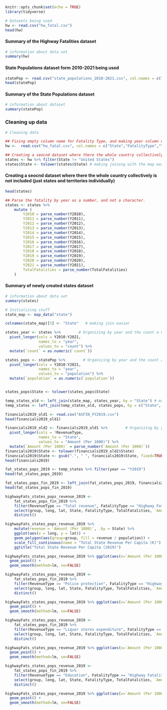 ```r
knitr::opts_chunk$set(echo = TRUE)
library(tidyverse)
```

```r
# Datasets being used
hw <- read.csv("hw_fatal.csv")
head(hw)
```

#### Summary of the Highway Fatalities dataset

``` r
# information about data set
summary(hw)
```

#### State Populations dataset form 2010-2021 being used

``` r
statePop <- read.csv("state_populations_2010-2021.csv", col.names = c("State", "Y2010","Y2011","Y2012","Y2013","Y2014","Y2015","Y2016","Y2017","Y2018","Y2019","Y2020","Y2021"))
head(statePop)
```

#### Summary of the State Populations dataset

``` r
# information about dataset
summary(statePop)
```

### Cleaning up data

```r
# Cleaning data

## Fixing empty column name for Fatality Type, and making year column names start with a character
hw <-  read.csv("hw_fatal.csv", col.names = c("State","FatalityType","Y2010","Y2011","Y2012","Y2013","Y2014","Y2015","Y2016","Y2017","Y2018","Y2019","Y2020","Y2021","TotalFatalities"))

## Creating a seocnd dataset where there the whole country collectively is not included (just states and territories individually)
states <- hw %>% filter(State != "United States")
states$State <- tolower(states$State) # making joining with the map easier later on
```

#### Creating a seocnd dataset where there the whole country collectively is not included (just states and territories individually)

``` r
head(states)

## Parse the fatality by year as a number, and not a character.
states <- states %>%
    mutate (
        Y2010 = parse_number(Y2010),
        Y2011 = parse_number(Y2011),
        Y2012 = parse_number(Y2012),
        Y2013 = parse_number(Y2013),
        Y2014 = parse_number(Y2014),
        Y2015 = parse_number(Y2015),
        Y2016 = parse_number(Y2016),
        Y2017 = parse_number(Y2017),
        Y2018 = parse_number(Y2018),
        Y2019 = parse_number(Y2019),
        Y2020 = parse_number(Y2020),
        Y2021 = parse_number(Y2021),
        TotalFatalities = parse_number(TotalFatalities)
    )
```

#### Summary of newly created states dataset

``` r
# information about data set
summary(states)
```

```r
# Initializing stuff
state_map <- map_data("state")

colnames(state_map)[5] <- "State"   # making join easier

states_year <- states %>%        # Organizing by year and the count a numeric to plot
  pivot_longer(cols = Y2010:Y2021, 
               names_to = "year", 
               values_to = "count") %>% 
  mutate(`count` = as.numeric(`count`))

states_pops <- statePop %>%        # Organizing by year and the count a numeric to plot
  pivot_longer(cols = Y2010:Y2021, 
               names_to = "year", 
               values_to = "population") %>% 
  mutate(`population` = as.numeric(`population`))


states_pops$State <- tolower(states_pops$State)

temp_states_old <- left_join(state_map, states_year, by = "State") # making df to plot
temp_states <- left_join(temp_states_old, states_pops, by = c("State", "year"))
```

```r

financials2019_old1 <- read.csv("ASFIN_FY2019.csv")
head(financials2019_old1)

financials2019_old2 <- financials2019_old1 %>%        # Organizing by year and the count a numeric to plot
  pivot_longer(cols = !RevenueType, 
               names_to = "State", 
               values_to = "Amount (Per 1000)") %>% 
  mutate(`Amount (Per 1000)` = parse_number(`Amount (Per 1000)`))
financials2019$State <- tolower(financials2019_old2$State)
financials2019$State <- gsub(".", " ", financials2019$State, fixed=TRUE)
head(financials2019)

fat_states_pops_2019 <- temp_states %>% filter(year == "Y2019")
head(fat_states_pops_2019)
```

```r
fat_states_pops_fin_2019 <- left_join(fat_states_pops_2019, financials2019, by = "State")
head(fat_states_pops_fin_2019)
```

```r
highwayFats_states_pops_revenue_2019 <-
    fat_states_pops_fin_2019 %>% 
    filter(RevenueType == "Total revenue", FatalityType == "Highway Fatalities") %>% 
    select(group, long, lat, State, FatalityType, TotalFatalities, `Amount (Per 1000)`, population) %>%
    distinct()

highwayFats_states_pops_revenue_2019 %>%
    mutate(revenue = `Amount (Per 1000)`, .by = State) %>%   
    ggplot(aes(x = long, y = lat)) + 
    geom_polygon(aes(group=group, fill = revenue / population)) +
    scale_fill_continuous(name = "Total State Revenue Per Capita (K)") +
    ggtitle("Total State Revenue Per Capita (2019)")

highwayFats_states_pops_revenue_2019 %>% ggplot(aes(x=`Amount (Per 1000)`/population, y=`TotalFatalities`/population)) + 
  geom_point() +
  geom_smooth(method=lm, se=FALSE)
```

```r
highwayFats_states_pops_revenue_2019 <-
    fat_states_pops_fin_2019 %>% 
    filter(RevenueType == "Police protection", FatalityType == "Highway Fatalities") %>% 
    select(group, long, lat, State, FatalityType, TotalFatalities, `Amount (Per 1000)`, population) %>%
    distinct()

highwayFats_states_pops_revenue_2019 %>% ggplot(aes(x=`Amount (Per 1000)`/population, y=`TotalFatalities`/population)) + 
  geom_point() +
  geom_smooth(method=lm, se=FALSE)
```

```r
highwayFats_states_pops_revenue_2019 <-
    fat_states_pops_fin_2019 %>% 
    filter(RevenueType == "Liquor stores expenditure", FatalityType == "Highway Fatalities") %>% 
    select(group, long, lat, State, FatalityType, TotalFatalities, `Amount (Per 1000)`, population) %>%
    distinct()

highwayFats_states_pops_revenue_2019 %>% ggplot(aes(x=`Amount (Per 1000)`/population, y=`TotalFatalities`/population)) + 
  geom_point() +
  geom_smooth(method=lm, se=FALSE)
```

```r
highwayFats_states_pops_revenue_2019 <-
    fat_states_pops_fin_2019 %>% 
    filter(RevenueType == "Education", FatalityType == "Highway Fatalities") %>% 
    select(group, long, lat, State, FatalityType, TotalFatalities, `Amount (Per 1000)`, population) %>%
    distinct()

highwayFats_states_pops_revenue_2019 %>% ggplot(aes(x=`Amount (Per 1000)`/population, y=`TotalFatalities`/population)) + 
  geom_point() +
  geom_smooth(method=lm, se=FALSE)
```